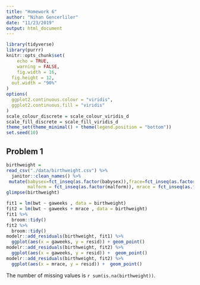 ```yaml
---
title: "Homework 6"
author: "Nihan Gencerliler"
date: "11/23/2019"
output: html_document
---
```

```r
library(tidyverse)
library(purrr)
knitr::opts_chunk$set(
	echo = TRUE,
	warning = FALSE,
	fig.width = 16, 
  fig.height = 12,
  out.width = "90%"
)
options(
  ggplot2.continuous.colour = "viridis",
  ggplot2.continuous.fill = "viridis"
)
scale_colour_discrete = scale_colour_viridis_d
scale_fill_discrete = scale_fill_viridis_d
theme_set(theme_minimal() + theme(legend.position = "bottom"))
set.seed(10)
```

## Problem 1

```r
birthweight = 
read_csv("./data/birthweight.csv") %>%
  janitor::clean_names() %>%
 mutate(babysex=fct_inseq(as.factor(babysex)),frace=fct_inseq(as.factor(frace)),
        malform = fct_inseq(as.factor(malform)), mrace = fct_inseq(as.factor(mrace)))
glimpse(birthweight)

fit1 = lm(bwt ~ gaweeks , data = birthweight)
fit2 = lm(bwt ~ gaweeks + mrace , data = birthweight)
fit1 %>% 
  broom::tidy()
fit2 %>% 
  broom::tidy()
modelr::add_residuals(birthweight, fit1) %>%
  ggplot(aes(x = gaweeks, y = resid)) + geom_point()
modelr::add_residuals(birthweight, fit2) %>%
  ggplot(aes(x = gaweeks, y = resid)) +  geom_point()
modelr::add_residuals(birthweight, fit2) %>%
  ggplot(aes(x = mrace, y = resid)) +  geom_point()

```

The number of missing values is `r sum(is.na(birthweight))`.
